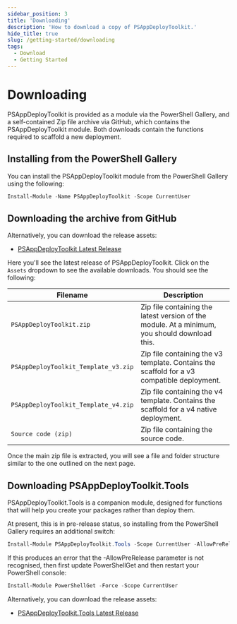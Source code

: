 ```yaml
---
sidebar_position: 3
title: 'Downloading'
description: 'How to download a copy of PSAppDeployToolkit.'
hide_title: true
slug: /getting-started/downloading
tags:
  - Download
  - Getting Started
---
```


# Downloading

PSAppDeployToolkit is provided as a module via the PowerShell Gallery, and a self-contained Zip file archive via GitHub, which contains the PSAppDeployToolkit module. Both downloads contain the functions required to scaffold a new deployment.

## Installing from the PowerShell Gallery

You can install the PSAppDeployToolkit module from the PowerShell Gallery using the following:

```powershell
Install-Module -Name PSAppDeployToolkit -Scope CurrentUser
```

## Downloading the archive from GitHub

Alternatively, you can download the release assets:

- [PSAppDeployToolkit Latest Release](https://github.com/PSAppDeployToolkit/PSAppDeployToolkit/releases/latest)

Here you'll see the latest release of PSAppDeployToolkit. Click on the `Assets` dropdown to see the available downloads. You should see the following:

| **Filename**                         | **Description**                                                                               |
|--------------------------------------|-----------------------------------------------------------------------------------------------|
| `PSAppDeployToolkit.zip`             | Zip file containing the latest version of the module. At a minimum, you should download this. |
| `PSAppDeployToolkit_Template_v3.zip` | Zip file containing the v3 template. Contains the scaffold for a v3 compatible deployment.    |
| `PSAppDeployToolkit_Template_v4.zip` | Zip file containing the v4 template. Contains the scaffold for a v4 native deployment.        |
| `Source code (zip)`                  | Zip file containing the source code.                                                          |

Once the main zip file is extracted, you will see a file and folder structure similar to the one outlined on the next page.

## Downloading PSAppDeployToolkit.Tools

PSAppDeployToolkit.Tools is a companion module, designed for functions that will help you create your packages rather than deploy them.

At present, this is in pre-release status, so installing from the PowerShell Gallery requires an additional switch:

```powershell
Install-Module PSAppDeployToolkit.Tools -Scope CurrentUser -AllowPreRelease
```

If this produces an error that the -AllowPreRelease parameter is not recognised, then first update PowerShellGet and then restart your PowerShell console:

```powershell
Install-Module PowerShellGet -Force -Scope CurrentUser
```

Alternatively, you can download the release assets:

- [PSAppDeployToolkit.Tools Latest Release](https://github.com/PSAppDeployToolkit/PSAppDeployToolkit.Tools/releases/latest)
